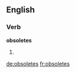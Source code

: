 ==English==

===Verb===
'''obsoletes'''

# {{third-person singular of|[[obsolete]]}}

[[de:obsoletes]]
[[fr:obsoletes]]